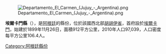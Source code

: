 [[Image:Departamento_El_Carmen_(Jujuy_-_Argentina).png|right]]

'''埃爾卡門縣'''（{{lang-es|Departamento El Carmen}}），是[[阿根廷|阿根廷]]的縣份，位於該國西北部[[胡胡伊省|胡胡伊省]]，首府設於[[埃爾卡門_(胡胡伊省)|埃爾卡門]]，始建於1899年11月26日，面積912平方公里，2010年人口97,039，人口密度每平方公里106.4人。

{{Coord|24|23|23|S|65|15|42|W|display=title}}

{{Argentina-geo-stub}}
[[Category:阿根廷縣份|Category:阿根廷縣份]]